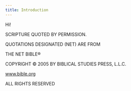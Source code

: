 ```yaml
---
title: Introduction
---
```


Hi!

SCRIPTURE QUOTED BY PERMISSION.

QUOTATIONS DESIGNATED (NET) ARE FROM

THE NET BIBLE®

COPYRIGHT © 2005 BY BIBLICAL STUDIES PRESS, L.L.C.

www.bible.org

ALL RIGHTS RESERVED
